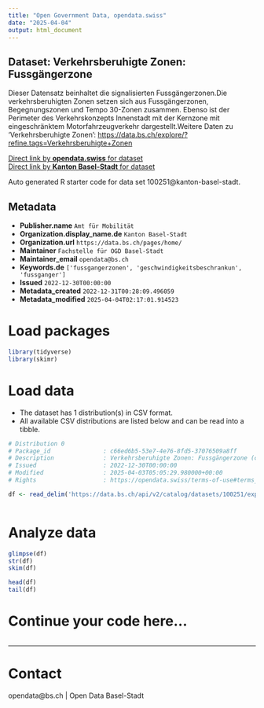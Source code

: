 ```yaml
---
title: "Open Government Data, opendata.swiss"
date: "2025-04-04"
output: html_document
---
```


## Dataset: Verkehrsberuhigte Zonen: Fussgängerzone

Dieser Datensatz beinhaltet die signalisierten Fussgängerzonen.Die verkehrsberuhigten Zonen setzen sich aus Fussgängerzonen, Begegnungszonen und Tempo 30-Zonen zusammen. Ebenso ist der Perimeter des Verkehrskonzepts Innenstadt mit der Kernzone mit eingeschränktem Motorfahrzeugverkehr dargestellt.Weitere Daten zu 'Verkehrsberuhigte Zonen': [https://data.bs.ch/explore/?refine.tags=Verkehrsberuhigte+Zonen](https://data.bs.ch/explore/?refine.tags=Verkehrsberuhigte+Zonen)

[Direct link by **opendata.swiss** for dataset](https://opendata.swiss/de/dataset/verkehrsberuhigte-zonen-fussgangerzone)<br>
[Direct link by **Kanton Basel-Stadt** for dataset](https://data.bs.ch/explore/dataset/100251/)

Auto generated R starter code for data set 100251@kanton-basel-stadt.

## Metadata

- **Publisher.name** `Amt für Mobilität`
- **Organization.display_name.de** `Kanton Basel-Stadt`
- **Organization.url** `https://data.bs.ch/pages/home/`
- **Maintainer** `Fachstelle für OGD Basel-Stadt`
- **Maintainer_email** `opendata@bs.ch`
- **Keywords.de** `['fussgangerzonen', 'geschwindigkeitsbeschrankun', 'fussganger']`
- **Issued** `2022-12-30T00:00:00`
- **Metadata_created** `2022-12-31T00:28:09.496059`
- **Metadata_modified** `2025-04-04T02:17:01.914523`


# Load packages

```r

library(tidyverse)
library(skimr)

```

# Load data

-   The dataset has 1 distribution(s) in CSV format.
-   All available CSV distributions are listed below and can be read into a tibble.

```r

# Distribution 0
# Package_id               : c66ed6b5-53e7-4e76-8fd5-37076509a8ff
# Description              : Verkehrsberuhigte Zonen: Fussgängerzone (csv)
# Issued                   : 2022-12-30T00:00:00
# Modified                 : 2025-04-03T05:05:29.980000+00:00
# Rights                   : https://opendata.swiss/terms-of-use#terms_by

df <- read_delim('https://data.bs.ch/api/v2/catalog/datasets/100251/exports/csv?use_labels=true')



```

# Analyze data

```r

glimpse(df)
str(df)
skim(df)

head(df)
tail(df)

```

# Continue your code here...

```r

```

------------------------------------------------------------------------

# Contact

opendata@bs.ch | Open Data Basel-Stadt
